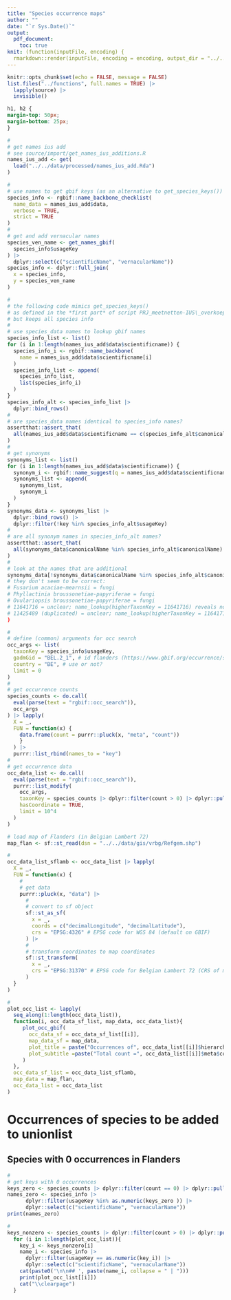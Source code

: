 ```yaml
---
title: "Species occurrence maps"
author: ""
date: "`r Sys.Date()`"
output: 
  pdf_document:
    toc: true
knit: (function(inputFile, encoding) {
  rmarkdown::render(inputFile, encoding = encoding, output_dir = "../../output/informal") })
---
```


```r
knitr::opts_chunk$set(echo = FALSE, message = FALSE)
list.files("../functions", full.names = TRUE) |>
  lapply(source) |>
  invisible()
```

```css
h1, h2 {
margin-top: 50px; 
margin-bottom: 25px;
}
```


```r
#
# get names ius add
# see source/import/get_names_ius_additions.R
names_ius_add <- get(
  load("../../data/processed/names_ius_add.Rda")
)
```

```r
#
# use names to get gbif keys (as an alternative to get_species_keys())
species_info <- rgbif::name_backbone_checklist(
  name_data = names_ius_add$data,
  verbose = TRUE,
  strict = TRUE
)
#
# get and add vernacular names
species_ven_name <- get_names_gbif(
  species_info$usageKey
) |> 
  dplyr::select(c("scientificName", "vernacularName"))
species_info <- dplyr::full_join(
  x = species_info,
  y = species_ven_name
)

```


```r
#
# the following code mimics get_species_keys() 
# as defined in the *first part* of script PRJ_meetnetten-IUS\_overkoepelend\data\R_code_new_EU_Species_BE_occurrences.R
# but keeps all species info
#
# use species_data names to lookup gbif names
species_info_list <- list()
for (i in 1:length(names_ius_add$data$scientificname)) {
  species_info_i <- rgbif::name_backbone(
    name = names_ius_add$data$scientificname[i]
  )
  species_info_list <- append(
    species_info_list,
    list(species_info_i)
  )
}
species_info_alt <- species_info_list |>
  dplyr::bind_rows()
#
# are species_data names identical to species_info names?
assertthat::assert_that(
  all(names_ius_add$data$scientificname == c(species_info_alt$canonicalName))
)
#
# get synonyms
synonyms_list <- list()
for (i in 1:length(names_ius_add$data$scientificname)) {
  synonym_i <- rgbif::name_suggest(q = names_ius_add$data$scientificname[i], rank = "SPECIES", limit = 10)
  synonyms_list <- append(
    synonyms_list,
    synonym_i
  )
}
synonyms_data <- synonyms_list |>
  dplyr::bind_rows() |>
  dplyr::filter(!key %in% species_info_alt$usageKey)
#
# are all synonym names in species_info_alt names?
assertthat::assert_that(
  all(synonyms_data$canonicalName %in% species_info_alt$canonicalName)
)
#
# look at the names that are additional
synonyms_data[!synonyms_data$canonicalName %in% species_info_alt$canonicalName, ]
# they don't seem to be correct:
# Fusarium acaciae-mearnsii = fungi
# Phyllactinia broussonetiae-papyriferae = fungi
# Ovulariopsis broussonetiae-papyriferae = fungi
# 11641716 = unclear; name_lookup(higherTaxonKey = 11641716) reveals nothing
# 11425489 (duplicated) = unclear; name_lookup(higherTaxonKey = 11641716) reveals nothing
)
```


```r
#
# define (common) arguments for occ search
occ_args <- list(
  taxonKey = species_info$usageKey,
  gadmGid = "BEL.2_1", # id flanders (https://www.gbif.org/occurrence/search)
  country = "BE", # use or not?
  limit = 0
)
#
# get occurrence counts
species_counts <- do.call(
  eval(parse(text = "rgbif::occ_search")),
  occ_args
) |> lapply(
  X = _,
  FUN = function(x) {
    data.frame(count = purrr::pluck(x, "meta", "count"))
    }
  ) |>
  purrr::list_rbind(names_to = "key")
#
# get occurrence data
occ_data_list <- do.call(
  eval(parse(text = "rgbif::occ_search")),
  purrr::list_modify(
    occ_args,
    taxonKey = species_counts |> dplyr::filter(count > 0) |> dplyr::pull(key),
    hasCoordinate = TRUE,
    limit = 10^4
  )
)
```


```r

# load map of Flanders (in Belgian Lambert 72)
map_flan <- sf::st_read(dsn = "../../data/gis/vrbg/Refgem.shp") 

```

```r
#
occ_data_list_sflamb <- occ_data_list |> lapply(
  X = _,
  FUN = function(x) {
    #
    # get data
    purrr::pluck(x, "data") |>
      #
      # convert to sf object 
      sf::st_as_sf(
        x = _,
        coords = c("decimalLongitude", "decimalLatitude"), 
        crs = "EPSG:4326" # EPSG code for WGS 84 (default on GBIF)
      ) |>
      #
      # transform coordinates to map coordinates 
      sf::st_transform(
        x = _,
        crs = "EPSG:31370" # EPSG code for Belgian Lambert 72 (CRS of map)
      )
  }
) 

```


```r
#
plot_occ_list <- lapply(
  seq_along(1:length(occ_data_list)),
  function(i, occ_data_sf_list, map_data, occ_data_list){
     plot_occ_gbif(
       occ_data_sf = occ_data_sf_list[[i]],
       map_data_sf = map_data,
       plot_title = paste("Occurrences of", occ_data_list[[i]]$hierarchy[[1]] |> dplyr::filter(rank == "species") |> dplyr::pull(name), "in Flanders"),
       plot_subtitle =paste("Total count =", occ_data_list[[i]]$meta$count)
     )
  },
  occ_data_sf_list = occ_data_list_sflamb,
  map_data = map_flan,
  occ_data_list = occ_data_list
)
```


\newpage

# Occurrences of species to be added to unionlist

## Species with 0 occurrences in Flanders

```r
#
# get keys with 0 occurrences
keys_zero <- species_counts |> dplyr::filter(count == 0) |> dplyr::pull(key)
names_zero <- species_info |> 
      dplyr::filter(usageKey %in% as.numeric(keys_zero )) |>
      dplyr::select(c("scientificName", "vernacularName"))
print(names_zero)
```
\newpage
<!-- Species with > 0 occurrences in Flanders -->
```r
#
keys_nonzero <- species_counts |> dplyr::filter(count > 0) |> dplyr::pull(key) 
  for (i in 1:length(plot_occ_list)){
    key_i <- keys_nonzero[i]
    name_i <- species_info |> 
      dplyr::filter(usageKey == as.numeric(key_i)) |>
      dplyr::select(c("scientificName", "vernacularName"))
    cat(paste0('\n\n## ', paste(name_i, collapse = " | ")))
    print(plot_occ_list[[i]])
    cat("\\clearpage")
  }
```
